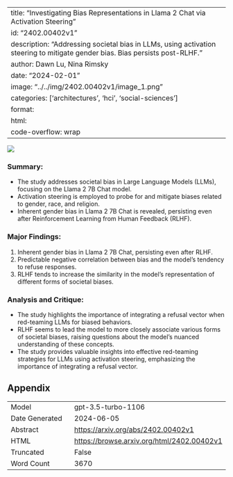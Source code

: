 
---
title: "Investigating Bias Representations in Llama 2 Chat via Activation Steering"
id: "2402.00402v1"
description: "Addressing societal bias in LLMs, using activation steering to mitigate gender bias. Bias persists post-RLHF."
author: Dawn Lu, Nina Rimsky
date: "2024-02-01"
image: "../../img/2402.00402v1/image_1.png"
categories: ['architectures', 'hci', 'social-sciences']
format:
  html:
    code-overflow: wrap
---

![](../../img/2402.00402v1/image_1.png)

### **Summary:**
- The study addresses societal bias in Large Language Models (LLMs), focusing on the Llama 2 7B Chat model.
- Activation steering is employed to probe for and mitigate biases related to gender, race, and religion.
- Inherent gender bias in Llama 2 7B Chat is revealed, persisting even after Reinforcement Learning from Human Feedback (RLHF).

### Major Findings:
1. Inherent gender bias in Llama 2 7B Chat, persisting even after RLHF.
2. Predictable negative correlation between bias and the model’s tendency to refuse responses.
3. RLHF tends to increase the similarity in the model’s representation of different forms of societal biases.

### Analysis and Critique:
- The study highlights the importance of integrating a refusal vector when red-teaming LLMs for biased behaviors.
- RLHF seems to lead the model to more closely associate various forms of societal biases, raising questions about the model’s nuanced understanding of these concepts.
- The study provides valuable insights into effective red-teaming strategies for LLMs using activation steering, emphasizing the importance of integrating a refusal vector.

## Appendix

|          |          |
|----------|----------|
| Model     | gpt-3.5-turbo-1106       |
| Date Generated     | 2024-06-05       |
| Abstract | [https://arxiv.org/abs/2402.00402v1](https://arxiv.org/abs/2402.00402v1)        |
| HTML     | [https://browse.arxiv.org/html/2402.00402v1](https://browse.arxiv.org/html/2402.00402v1)       |
| Truncated       | False       |
| Word Count       | 3670       |
